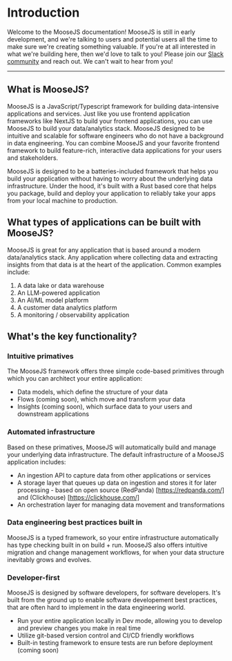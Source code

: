 # Introduction
Welcome to the MooseJS documentation! MooseJS is still in early development, and we're talking to users and potential users all the time to make sure we're creating something valuable. If you're at all interested in what we're building here, then we'd love to talk to you! Please join our [Slack community](https://join.slack.com/t/igloocommunity/shared_invite/zt-25gsnx2x2-9ttVTt4L9LYFrRcM6jimcg) and reach out. We can't wait to hear from you!

---

## What is MooseJS?
MooseJS is a JavaScript/Typescript framework for building data-intensive applications and services. Just like you use frontend application frameworks like NextJS to build your frontend applications, you can use MooseJS to build your data/analytics stack. MooseJS designed to be intuitive and scalable for software engineers who do not have a background in data engineering. You can combine MooseJS and your favorite frontend framework to build feature-rich, interactive data applications for your users and stakeholders.

MooseJS is designed to be a batteries-included framework that helps you build your application without having to worry about the underlying data infrastructure. Under the hood, it's built with a Rust based core that helps you package, build and deploy your application to reliably take your apps from your local machine to production.

## What types of applications can be built with MooseJS?
MooseJS is great for any application that is based around a modern data/analytics stack. Any application where collecting data and extracting insights from that data is at the heart of the application. Common examples include:

1. A data lake or data warehouse 
2. An LLM-powered application
3. An AI/ML model platform 
3. A customer data analytics platform
4. A monitoring / observability application 

## What's the key functionality?

### Intuitive primatives 
The MooseJS framework offers three simple code-based primitives through which you can architect your entire application:
- Data models, which define the structure of your data
- Flows (coming soon), which move and transform your data
- Insights (coming soon), which surface data to your users and downstream applications

### Automated infrastructure
Based on these primatives, MooseJS will automatically build and manage your underlying data infrastructure. The default infrastructure of a MooseJS application includes:
- An ingestion API to capture data from other applications or services
- A storage layer that queues up data on ingestion and stores it for later processing - based on open source (RedPanda) [https://redpanda.com/] and (Clickhouse) [https://clickhouse.com/]
- An orchestration layer for managing data movement and transformations

### Data engineering best practices built in
MooseJS is a typed framework, so your entire infrastructure automatically has type checking built in on build + run. MooseJS also offers intuitive migration and change management workflows, for when your data structure inevitably grows and evolves.

### Developer-first
MooseJS is designed by software developers, for software developers. It's built from the ground up to enable software developement best practices, that are often hard to implement in the data engineering world.
- Run your entire application locally in Dev mode, allowing you to develop and preview changes you make in real time
- Utilize git-based version control and CI/CD friendly workflows
- Built-in testing framework to ensure tests are run before deployment (coming soon)